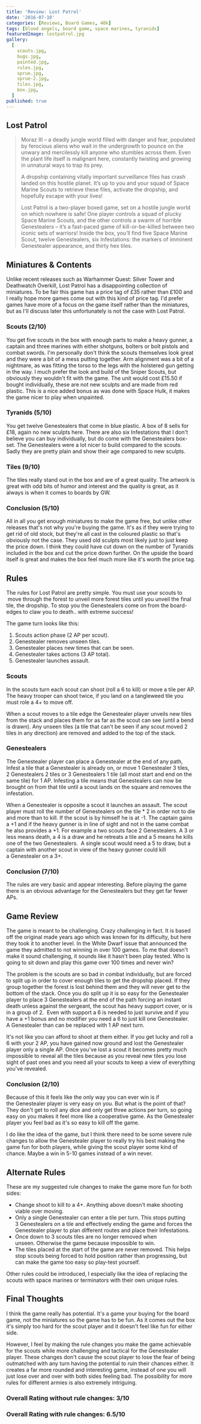 ```yaml
---
title: 'Review: Lost Patrol'
date: '2016-07-10'
categories: [Reviews, Board Games, 40k]
tags: [blood angels, board game, space marines, tyranids]
featuredImage: lostpatrol.jpg
gallery:
  [
    scouts.jpg,
    bugs.jpg,
    painted.jpg,
    rules.jpg,
    sprue.jpg,
    sprue-2.jpg,
    tiles.jpg,
    box.jpg,
  ]
published: true
---
```


## Lost Patrol

> Moraz III – a deadly jungle world filled with danger and fear, populated by ferocious aliens who wait in the undergrowth to pounce on the unwary and mercilessly kill anyone who stumbles across them. Even the plant life itself is malignant here, constantly twisting and growing in unnatural ways to trap its prey.
>
> A dropship containing vitally important surveillance files has crash landed on this hostile planet. It’s up to you and your squad of Space Marine Scouts to retrieve these files, activate the dropship, and hopefully escape with your lives!
>
> Lost Patrol is a two-player boxed game, set on a hostile jungle world on which nowhere is safe! One player controls a squad of plucky Space Marine Scouts, and the other controls a swarm of horrible Genestealers – it’s a fast-paced game of kill-or-be-killed between two iconic sets of warriors! Inside the box, you’ll find five Space Marine Scout, twelve Genestealers, six Infestations: the markers of imminent Genestealer appearance, and thirty hex tiles.

## Miniatures & Contents

Unlike recent releases such as Warhammer Quest: Silver Tower and Deathwatch Overkill, Lost Patrol has a disappointing collection of miniatures. To be fair this game has a price tag of £35 rather than £100 and I really hope more games come out with this kind of price tag. I'd prefer games have more of a focus on the game itself rather than the miniatures, but as I'll discuss later this unfortunately is not the case with Lost Patrol.

### Scouts (2/10)

You get five scouts in the box with enough parts to make a heavy gunner, a captain and three marines with either shotguns, bolters or bolt pistols and combat swords. I'm personally don't think the scouts themselves look great and they were a bit of a mess putting together. Arm alignment was a bit of a nightmare, as was fitting the torso to the legs with the holstered gun getting in the way. I much prefer the look and build of the Sniper Scouts, but obviously they wouldn't fit with the game. The unit would cost £15.50 if bought individually, these are not new sculpts and are made from red plastic. This is a nice added bonus as was done with Space Hulk, it makes the game nicer to play when unpainted.

### Tyranids (5/10)

You get twelve Genestealers that come in blue plastic. A box of 8 sells for £18, again no new sculpts here. There are also six Infestations that I don't believe you can buy individually, but do come with the Genestealers box-set. The Genestealers were a lot nicer to build compared to the scouts. Sadly they are pretty plain and show their age compared to new sculpts.

### Tiles (9/10)

The tiles really stand out in the box and are of a great quality. The artwork is great with odd bits of humor and interest and the quality is great, as it always is when it comes to boards by GW.

### Conclusion (5/10)

All in all you get enough miniatures to make the game free, but unlike other releases that's not why you're buying the game. It's as if they were trying to get rid of old stock, but they're all cast in the coloured plastic so that's obviously not the case. They used old sculpts most likely just to just keep the price down. I think they could have cut down on the number of Tyranids included in the box and cut the price down further. On the upside the board itself is great and makes the box feel much more like it's worth the price tag.

## Rules

The rules for Lost Patrol are pretty simple. You must use your scouts to  move through the forest to unveil more forest tiles until you unveil the final tile, the dropship. To stop you the Genestealers come on from the board-edges to claw you to death.. with extreme success!

The game turn looks like this:

1.  Scouts action phase (2 AP per scout).
2.  Genestealer removes unseen tiles.
3.  Genestealer places new times that can be seen.
4.  Genestealer takes actions (3 AP total).
5.  Genestealer launches assault.

### Scouts

In the scouts turn each scout can shoot (roll a 6 to kill) or move a tile per AP. The heavy trooper can shoot twice, if you land on a tangleweed tile you must role a 4+ to move off.

When a scout moves to a tile edge the Genestealer player unveils new tiles from the stack and places them for as far as the scout can see (until a bend is drawn). Any unseen tiles (a tile that can't be seen if any scout moved 2 tiles in any direction) are removed and added to the top of the stack.

### Genestealers

The Genestealer player can place a Genestealer at the end of any path, Infest a tile that a Genestealer is already on, or move 1 Genestealer 3 tiles, 2 Genestealers 2 tiles or 3 Genestealers 1 tile (all most start and end on the same tile) for 1 AP. Infesting a tile means that Genestealers can now be brought on from that tile until a scout lands on the square and removes the infestation.

When a Genestealer is opposite a scout it launches an assault. The scout player must roll the number of Genestealers on the tile \* 2 in order not to die and more than to kill. If the scout is by himself he is at -1\. The captain gains a +1 and if the heavy gunner is in line of sight and not in the same combat he also provides a +1\. For example a two scouts face 2 Genestealers. A 3 or less means death, a 4 is a draw and he retreats a tile and a 5 means he kills one of the two Genestealers.  A single scout would need a 5 to draw, but a captain with another scout in view of the heavy gunner could kill a Genestealer on a 3+.

### Conclusion (7/10)

The rules are very basic and appear interesting. Before playing the game there is an obvious advantage for the Genestealers but they get far fewer APs.

## Game Review

The game is meant to be challenging. Crazy challenging in fact. It is based off the original made years ago which was known for its difficulty, but here they took it to another level. In the White Dwarf issue that announced the game they admitted to not winning in over 100 games. To me that doesn't make it sound challenging, it sounds like it hasn't been play tested. Who is going to sit down and play this game over 100 times and never win?

The problem is the scouts are so bad in combat individually, but are forced to split up in order to cover enough tiles to get the dropship placed. If they group together the forest is lost behind them and they will never get to the bottom of the stack. Once you do split up it is so easy for the Genestealer player to place 3 Genestealers at the end of the path forcing an instant death unless against the sergeant, the scout has heavy support cover, or is in a group of 2.  Even with support a 6 is needed to just survive and if you have a +1 bonus and no modifier you need a 6 to just kill one Genestealer. A Genestealer than can be replaced with 1 AP next turn.

It's not like you can afford to shoot at them either. If you get lucky and roll a 6 with your 2 AP, you have gained now ground and lost the Genestealer player only a single AP. Once you've lost a scout it becomes pretty much impossible to reveal all the tiles because as you reveal new tiles you lose sight of past ones and you need all your scouts to keep a view of everything you've revealed.

### Conclusion (2/10)

Because of this it feels like the only way you can ever win is if the Genestealer player is very easy on you. But what is the point of that? They don't get to roll any dice and only get three actions per turn, so going easy on you makes it feel more like a cooperative game. As the Genestealer player you feel bad as it's so easy to kill off the game.

I do like the idea of the game, but I think there need to be some severe rule changes to allow the Genestealer player to really try his best making the game fun for both players, while giving the scout player some kind of chance. Maybe a win in 5-10 games instead of a win never.

## Alternate Rules

These are my suggested rule changes to make the game more fun for both sides:

- Change shoot to kill to a 4+. Anything above doesn't make shooting viable over moving.
- Only a single Genestealer can enter a tile per turn. This stops putting 3 Genestealers on a tile and effectively ending the game and forces the Genestealer player to plan different routes and place their Infestations.
- Once down to 3 scouts tiles are no longer removed when unseen. Otherwise the game because impossible to win.
- The tiles placed at the start of the game are never removed. This helps stop scouts being forced to hold position rather than progressing, but can make the game too easy so play-test yourself.

Other rules could be introduced, I especially like the idea of replacing the scouts with space marines or terminators with their own unique rules.

## Final Thoughts

I think the game really has potential. It's a game your buying for the board game, not the miniatures so the game has to be fun. As it comes out the box it's simply too hard for the scout player and it doesn't feel like fun for either side.

However, I feel by making the rule changes you make the game achievable for the scouts while more challenging and tactical for the Genestealer player. These changes don't cause the scout player to lose the fear of being outmatched with any turn having the potential to ruin their chances either. It creates a far more rounded and interesting game, instead of one you will just lose over and over with both sides feeling bad. The possibility for more rules for different armies is also extremely intriguing.

### Overall Rating without rule changes: 3/10

### Overall Rating with rule changes: 6.5/10
